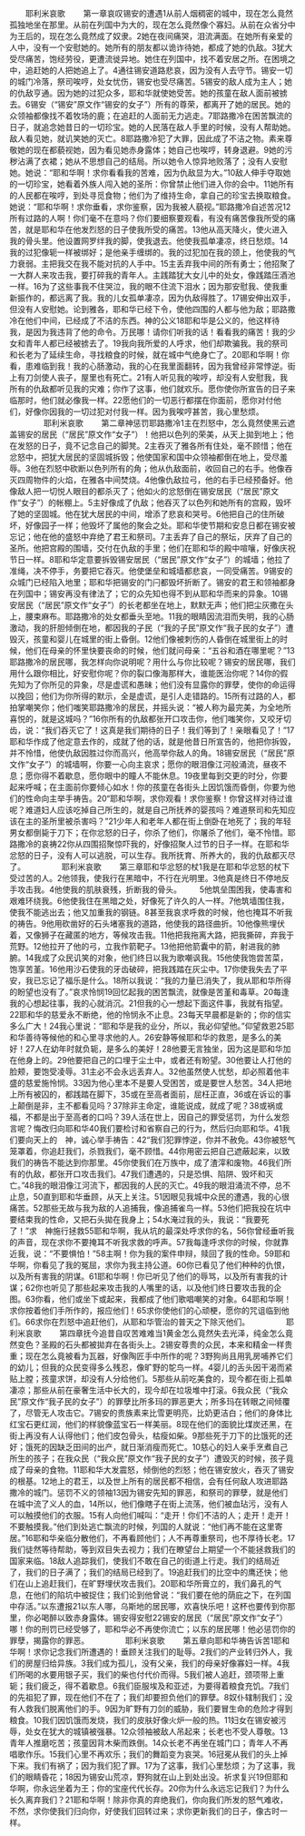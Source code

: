 
　　耶利米哀歌
　　第一章哀叹锡安的遭遇1从前人烟稠密的城中，现在怎么竟然孤独地坐在那里。从前在列国中为大的，现在怎么竟然像个寡妇。从前在众省分中为王后的，现在怎么竟然成了奴隶。2她在夜间痛哭，泪流满面。在她所有亲爱的人中，没有一个安慰她的。她所有的朋友都以诡诈待她，都成了她的仇敌。3犹大受尽痛苦，饱经劳役，更遭流徙异地。她住在列国中，找不着安居之所。在困境之中，追赶她的人把她追上了。4通往锡安道路悲哀，因为没有人去守节。锡安一切的城门冷落，祭司唉哼，处女忧伤，锡安也受尽痛苦。5锡安的敌人成为主人；她的仇敌亨通。因为她的过犯众多，耶和华就使她受苦。她的孩童在敌人面前被掳去。6锡安（“锡安”原文作“锡安的女子”）所有的尊荣，都离开了她的居民。她的众领袖都像找不着牧场的鹿；在追赶的人面前无力逃走。7耶路撒冷在困苦飘流的日子，就追念她昔日的一切珍宝。她的人民落在敌人手里的时候，没有人帮助她。敌人看见她，就讥笑她的灭亡。8耶路撒冷犯了大罪，因此成了不洁之物。素来尊敬她的现在都藐视她，因为看见她赤身露体；她自己也唉哼，转身退避。9她的污秽沾满了衣裙；她从不思想自己的结局。所以她令人惊异地败落了；没有人安慰她。她说：“耶和华啊！求你看看我的苦难，因为仇敌显为大。”10敌人伸手夺取她的一切珍宝，她看着外族人闯入她的圣所：你曾禁止他们进入你的会中。11她所有的人民都在唉哼，到处寻觅食物；他们为了维持生命，拿自己的珍宝去换取粮食。她说：“耶和华啊！求你垂看，求你鉴察，因为我被人藐视。”耶路撒冷自述苦况12所有过路的人啊！你们毫不在意吗？你们要细察要观看，有没有痛苦像我所受的痛苦，就是耶和华在他发烈怒的日子使我所受的痛苦。13他从高天降火，使火进入我的骨头里。他设置网罗绊我的脚，使我退去。他使我孤单凄凉，终日愁烦。14我的过犯像轭一样被绑好；是他亲手缠绑的。我的过犯加在我的颈上，他使我的气力衰弱。主把我交在我不能对抗的人手中。15主丢弃我中间的所有勇士；他招聚了一大群人来攻击我，要打碎我的青年人。主践踏犹大女儿中的处女，像践踏压酒池一样。16为了这些事我不住哭泣，我的眼不住流下泪水；因为那安慰我、使我重新振作的，都远离了我。我的儿女孤单凄凉，因为仇敌得胜了。17锡安伸出双手，但没有人安慰她。论到雅各，耶和华已经下令，使他四围的人都与他为敌；耶路撒冷在他们中间，已经成了不洁的东西。神的公义18耶和华是公义的，他这样待我，是因为我违背了他的命令。万民哪！请你们听我的话！看看我的痛苦！我的少女和青年人都已经被掳去了。19我向我所爱的人呼求，他们却欺骗我。我的祭司和长老为了延续生命，寻找粮食的时候，就在城中气绝身亡了。20耶和华啊！你看，患难临到我！我的心肠激动，我的心在我里面翻转，因为我曾经非常悖逆。街上有刀剑使人丧子，屋里也有死亡。21有人听见我的唉哼，却没有人安慰我，我所有的仇敌都听见我的灾难；你作了这事，他们就欢乐。愿你使你所宣告的日子来临那时，他们就必像我一样。22愿他们的一切恶行都摆在你面前，愿你对付他们，好像你因我的一切过犯对付我一样。因为我唉哼甚苦，我心里愁烦。
　　
　　耶利米哀歌
　　第二章神惩罚耶路撒冷1主在烈怒中，怎么竟然使黑云遮盖锡安的居民（“居民”原文作“女子”）！他把以色列的荣美，从天上拋到地上；他在发怒的日子，竟不记念自己的脚凳。2主吞灭了雅各所有住处，毫不顾惜；他在忿怒中，把犹大居民的坚固城拆毁；他使国家和国中众领袖都倒在地上，受尽羞辱。3他在烈怒中砍断以色列所有的角；他从仇敌面前，收回自己的右手。他像吞灭四周物件的火焰，在雅各中间焚烧。4他像仇敌拉弓，他的右手已经预备好。他像敌人把一切悦人眼目的都杀灭了；他如火的忿怒倒在锡安居民（“居民”原文作“女子”）的帐棚上。5主好像成了仇敌；他吞灭了以色列和她所有的宫殿，毁坏了她的坚固城。他在犹大居民的中间，增添了悲哀和哭号。6他把自己的住所破坏，好像园子一样；他毁坏了属他的聚会之处。耶和华使节期和安息日都在锡安被忘记；他在他的盛怒中弃绝了君王和祭司。7主丢弃了自己的祭坛，厌弃了自己的圣所。他把宫殿的围墙，交付在仇敌的手里；他们在耶和华的殿中喧嚷，好像庆祝节日一样。8耶和华定意要拆毁锡安居民（“居民”原文作“女子”）的城墙；他拉了准绳，决不停手，务要把它吞灭。他使堡垒和城墙都悲哀，一同受痛苦。9锡安的众城门已经陷入地里；耶和华把锡安的门闩都毁坏折断了。锡安的君王和领袖都身在列国中；锡安再没有律法了；它的众先知也得不到从耶和华而来的异象。10锡安居民（“居民”原文作“女子”）的长老都坐在地上，默默无声；他们把尘灰撒在头上，腰束麻布。耶路撒冷的处女都垂头至地。11我的眼睛因流泪而失明，我的心肠激动，我的肝胆倾倒在地，都因我的子民（“我的子民”原文作“我子民的女子”）遭毁灭，孩童和婴儿在城里的街上昏倒。12他们像被刺伤的人昏倒在城里街上的时候，他们在母亲的怀里快要丧命的时候，他们就问母亲：“五谷和酒在哪里呢？”13耶路撒冷的居民哪，我怎样向你说明呢？用什么与你比较呢？锡安的居民哪，我们用什么跟你相比，好安慰你呢？你的裂口像海那样大，谁能医治你呢？14你的假先知为了你所见的异象，尽是虚谎和愚昧；他们没有显露你的罪孽，使你的命运得以挽回；他们为你所得的默示，全是虚谎，是引人走错路的。15所有过路的人，都拍掌嘲笑你；他们嗤笑耶路撒冷的居民，并摇头说：“被人称为最完美，为全地所喜悦的，就是这城吗？”16你所有的仇敌都张开口攻击你，他们嗤笑你，又咬牙切齿，说：“我们吞灭它了！这真是我们期待的日子！我们等到了！亲眼看见了！”17耶和华作成了他定意去作的，成就了他的话，就是他昔日所宣告的，他把你拆毁，并不怜惜，他使仇敌因胜过你而高兴，他高举你敌人的角。18锡安居民（“居民”原文作“女子”）的城墙啊，你要一心向主哀求；愿你的眼泪像江河般涌流，昼夜不息；愿你得不着歇息，愿你眼中的瞳人不能休息。19夜里每到交更的时分，你要起来呼喊；在主面前你要倾心如水！你的孩童在各街头上因饥饿而昏倒，你要为他们的性命向主举手祷告。20“耶和华啊，求你观看！求你鉴察！你曾这样对待过谁呢？难道妇人应该吃掉自己所生的，就是自己所抚养的婴孩吗？难道祭司和先知应该在主的圣所里被杀害吗？”21少年人和老年人都在街上倒卧在地死了；我的年轻男女都倒毙于刀下；在你忿怒的日子，你杀了他们，你屠杀了他们，毫不怜惜。耶路撒冷的哀祷22你从四围招聚惊吓我的，好像招聚人过节的日子一样。在耶和华忿怒的日子，没有人可以逃脱，可以生存。我所抚育、所养大的，我的仇敌都灭尽了。
　　
　　耶利米哀歌
　　第三章耶和华忿怒的杖1我是在耶和华忿怒的杖下受过苦的人。2他领我，使我行在黑暗中，不行在光明里。3他真是终日不停地反手攻击我。4他使我的肌肤衰残，折断我的骨头。
　　5他筑垒围困我，使毒害和艰难环绕我。6他使我住在黑暗之处，好像死了许久的人一样。7他筑墙围住我，使我不能逃出去；他又加重我的钢链。8甚至我哀求呼救的时候，他也掩耳不听我的祷告。9他用砍凿好的石头堵塞我的道路，他使我的路径曲折。10他像熊埋伏着，又像狮子在藏匿的地方，等候攻击我。11他把我拖离大路，把我撕碎，弃我于荒野。12他拉开了他的弓，立我作箭靶子。13他把他箭囊中的箭，射进我的肺腑。14我成了众民讥笑的对象，他们终日以我为歌嘲讽我。15他使我饱尝苦菜，饱享苦堇。16他用沙石使我的牙齿破碎，把我践踏在灰尘中。17你使我失去了平安，我已忘记了福乐是什么。18所以我说：“我的力量已消失了，我从耶和华所得的盼望也没有了。”哀求怜悯19回忆起我的困苦飘流，就像是苦堇和毒草。20每逢我的心想起往事，我的心就消沉。21但我的心一想起下面这件事，我就有指望。22耶和华的慈爱永不断绝，他的怜悯永不止息。23每天早晨都是新的；你的信实多么广大！24我心里说：“耶和华是我的业分，所以，我必仰望他。”仰望救恩25耶和华善待等候他的和心里寻求他的人。26安静等候耶和华的救恩，是多么的美好！27人在幼年时就负轭，是多么的美好！28他要无言独坐，因为这是耶和华加在他身上的。29他要把自己的口埋于尘土中，或者还有盼望。30他要让人打他的脸颊，要饱受凌辱。31主必不会永远丢弃人。32他虽然使人忧愁，却必照着他丰盛的慈爱施怜悯。33因为他心里本不是要人受困苦，或是要世人愁苦。34人把地上所有被囚的，都践踏在脚下，35或在至高者面前，屈枉正直，36或在诉讼的事上颠倒是非，主不都看见吗？37除非主命定，谁能说成，就成了呢？38或祸或福，不都是出于至高者的口吗？39人活在世上，因自己的罪受惩罚，为什么发怨言呢？悔改归向耶和华40我们要检讨和省察自己的行为，然后归向耶和华。41我们要向天上的　神，诚心举手祷告：42“我们犯罪悖逆，你并不赦免。43你被怒气笼罩着，你追赶我们，杀戮我们，毫不顾惜。44你用密云把自己遮蔽起来，以致我们的祷告不能达到你那里。45你使我们在万族中，成了渣滓和废物。46我们所有的仇敌，都张开口攻击我们。47我们遭遇的，只是恐惧、陷阱、毁坏和灭亡。”48我的眼泪像江河流下，都因我的人民的灭亡。49我的眼泪涌流不停，总不止息，50直到耶和华垂顾，从天上关注。51因眼见我城中众民的遭遇，我的心很痛苦。52那些无故与我为敌的人追捕我，像追捕雀鸟一样。53他们把我投在坑中要结束我的性命，又把石头拋在我身上；54水淹过我的头，我说：“我要死了！”求　神施行拯救55耶和华啊，我从坑的最深处呼求你的名，56你曾经垂听我的声音，现在求你不要掩耳不听我求救的呼声。57我每逢呼求你的时候，你就靠近我，说：“不要惧怕！”58主啊！你为我的案件申辩，赎回了我的性命。59耶和华啊，你看见了我的冤屈，求你为我主持公道。60你已看见了他们种种的仇恨，以及所有害我的阴谋。61耶和华啊！你已听见了他们的辱骂，以及所有害我的计谋；62你也听见了那些起来攻击我的人嘴里的话，以及他们终日要攻击我的企图。63你看，他们或坐下或起来，我都成了他们歌唱嘲笑的对象。64耶和华啊！求你按着他们手所作的，报应他们！65求你使他们的心顽梗，愿你的咒诅临到他们。66求你在烈怒中追赶他们，从耶和华管治的普天之下除灭他们。
　　
　　耶利米哀歌
　　第四章抚今追昔自叹苦难难当1黄金怎么竟然失去光泽，纯金怎么竟然变色？圣殿的石头都被拋弃在各街头上。2锡安尊贵的众民，本来和精金一样贵重；现在怎么竟被看为瓦器，好像陶匠手中所作的呢？3野狗尚且用乳房哺养它们的幼儿；但我的众民变得多么残忍，像旷野的鸵鸟一样。4婴儿的舌头因干渴而紧贴上膛；孩童求饼，却没有人分给他们。5那些从前吃美食的，现今都在街上孤单凄凉；那些从前在豪奢生活中长大的，现今却在垃圾堆中打滚。6我众民（“我众民”原文作“我子民的女子”）的罪孽比所多玛的罪恶更大；所多玛在转眼之间倾覆了，尽管无人攻击它。7锡安的贵族素来比雪更明亮，比奶更洁白；他们的身体比红宝石更红润，他们的样貌像蓝宝石一样美丽。8现在他们的面貌比煤炭还黑，在街上再没有人认得他们；他们皮包骨头，枯瘦如柴。9那些死于刀下的比饿死的还好；饿死的因缺乏田间的出产，就日渐消瘦而死亡。10慈心的妇人亲手烹煮自己所生的孩子；在我众民（“我众民”原文作“我子民的女子”）遭毁灭的时候，孩子竟成了母亲的食物。11耶和华大发震怒，倾倒他的烈怒；他在锡安放火，吞灭了锡安的根基。12地上的君王，以及世上所有的居民都不相信，会有任何敌人攻进耶路撒冷的城门。惩罚不义的领袖13因为锡安先知的罪恶，和祭司的罪孽，就是他们在城中流了义人的血，14所以，他们像瞎子在街上流荡，他们被血玷污，没有人可以触摸他们的衣服。15有人向他们喊叫：“走开！你们不洁的人；走开！走开！不要触摸我。”他们到处逃亡飘流的时候，列国的人就说：“他们再不能在这里寄居。”16耶和华亲临分散他们，不再看顾他们；人不再尊重祭司，也不厚待长老。17我们徒然等待帮助，等到双目失去视力；我们在瞭望台上期望一个不能拯救我们的国家来临。18敌人追踪我们，使我们不敢在自己的街道上行走。我们的结局近了，我们的日子满了；我们的结局已经到了。19追赶我们的比空中的鹰还快；他们在山上追赶我们，在旷野埋伏攻击我们。20耶和华所膏立的，我们鼻孔的气息，在他们的陷坑中被捉住；我们论到他曾说：“我们要在他的荫庇之下，在列国中存活。”以东遭报21以东人哪，乌斯地的居民哪，欢喜快乐吧！这杯也要传到你那里，你必喝醉以致赤身露体。锡安得安慰22锡安的居民（“居民”原文作“女子”）哪！你的刑罚已经受够了，耶和华必不再使你流亡；以东的居民哪！他必惩罚你的罪孽，揭露你的罪恶。
　　
　　耶利米哀歌
　　第五章向耶和华祷告诉苦1耶和华啊！求你记念我们所遭遇的！垂顾关注我们的耻辱。2我们的产业转归外人，我们的房屋归给异族。3我们成为孤儿，没有父亲，我们的母亲好像寡妇一样。4我们所喝的水要用银子买，我们的柴也付代价而得。5我们被人追赶，颈项带上重轭；我们疲乏，得不着歇息。6我们臣服埃及和亚述，为要得着粮食充饥。7我们的先祖犯了罪，现在他们不在了；我们却要担负他们的罪孽。8奴仆辖制我们；没有人救我们脱离他们的手。9因为旷野有刀剑的威胁，我们要冒生命的危险才得到粮食。10我们因饥饿而发烧，我们的皮肤好像火炉一般的热。11妇女在锡安被污辱，处女在犹大的城镇被强暴。12众领袖被敌人吊起来；长老也不受人尊敬。13青年人推磨吃苦；孩童因背木柴而跌倒。14众长老不再坐在城门口；青年人不再唱歌作乐。15我们心里不再欢乐；我们的舞蹈变为哀哭。16冠冕从我们的头上掉下来。我们有祸了；因为我们犯了罪。17为了这事，我们心里愁烦；为了这事，我们的眼睛昏花；18因为锡安山荒凉，野狗就在山上到处出没。祈求复兴19但耶和华啊，你永远坐着为王；你的宝座代代长存。20你为什么永远忘记我们？为什么长久离弃我们？21耶和华啊！除非你真的弃绝我们，你向我们所发的怒气难收，不然，求你使我们归向你，好使我们回转过来；求你更新我们的日子，像古时一样。
　　